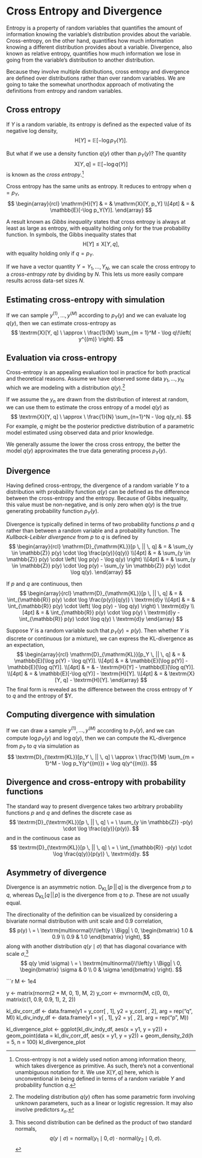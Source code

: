 # Cross Entropy and Divergence

Entropy is a property of random variables that quantifies the amount
of information knowing the variable's distribution provides about the
variable.  Cross-entropy, on the other hand, quantifies how much
information knowing a different distribution provides about a
variable.  Divergence, also known as relative entropy, quantifies how
much information we lose in going from the variable's distribution to
another distribution.

Because they involve multiple distributions, cross entropy and
divergence are defined over distributions rather than over random
variables.  We are going to take the somewhat unorthodox approach of
motivating the definitions from entropy and random variables.

## Cross entropy

If $Y$ is a random variable, its entropy is defined as the expected value of its negative log density,
$$
\textrm{H}[Y]
\ = \ \mathbb{E}[- \log p_Y(Y)].
$$

But what if we use a density function $q(y)$ other than $p_Y(y)$?  The
quantity
$$
\mathrm{X}[Y, q]
\ = \
\mathbb{E}[-\log q(Y)]
$$
is known as the *cross entropy*.^[Cross-entropy is not a widely used
notion among information theory, which takes divergence as primitive.
As such, there's not a conventional unambiguous notation for it.  We
use $\mathrm{X}[Y, q]$ here, which is unconventional in being defined
in terms of a random variable $Y$ and probability function $q$.]

Cross entropy has the same units as entropy.  It reduces to entropy
when $q = p_Y,$
$$
\begin{array}{rcl}
\mathrm{H}[Y]
& = & \mathrm{X}[Y, p_Y]
\\[4pt]
& = & \mathbb{E}[-\log p_Y(Y)].
\end{array}
$$

A result known as *Gibbs inequality* states that cross entropy is
always at least as large as entropy, with equality holding only for
the true probability function.   In symbols, the Gibbs inequality
states that
$$
\textrm{H}[Y] \leq \mathrm{X}[Y, q],
$$
with equality holding only if $q = p_Y.$

If we have a vector quantity $Y = Y_1, \ldots, Y_N$, we can scale the
cross entropy to a *cross-entropy rate* by dividing by $N$.  This lets
us more easily compare results across data-set sizes $N.$

## Estimating cross-entropy with simulation

If we can sample $y^{(1)}, \ldots, y^{(M)}$ according to $p_Y(y)$ and
we can evaluate $\log q(y),$ then we can estimate cross-entropy as
$$
\textrm{X}[Y, q]
\ \approx \
\frac{1}{M} \sum_{m = 1}^M - \log q\!\left( y^{(m)} \right).
$$

## Evaluation via cross-entropy

Cross-entropy is an appealing evaluation tool in practice for both
practical and theoretical reasons.  Assume we have observed some data
$y_1, \ldots, y_N$ which we are modeling
with a distribution $q(y).$^[The modeling distribution $q(y)$ often has some
parametric form involving unknown parameters, such as a linear or
logistic regression.  It may also involve predictors $x_n.$]

If we assume the $y_n$ are drawn from the distribution of interest at
random, we can use them to estimate the cross entropy of a model $q(y)$ as
$$
\textrm{X}[Y, q]
\ \approx \
\frac{1}{N} \sum_{n=1}^N - \log q(y_n).
$$
For example, $q$ might be the posterior predictive distribution of a
parametric model estimated using observed data and prior knowledge.

We generally assume the lower the cross cross entropy, the better the
model $q(y)$ approximates the true data generating process $p_Y(y).$

## Divergence

Having defined cross-entropy, the divergence of a random variable $Y$
to a distribution with probability function $q(y)$ can be defined as
the difference between the cross-entropy and the entropy.  Because of
Gibbs inequality, this value must be non-negative, and is only zero when
$q(y)$ is the true generating probability function $p_Y(y).$

Divergence is typically defined in terms of two probability functions
$p$ and $q$ rather than between a random variable and a probability
function.  The *Kullback-Leibler divergence* from $p$ to $q$ is defined by
$$
\begin{array}{rcl}
\mathrm{D}_{\mathrm{KL}}[p \, || \, q]
& = &
\sum_{y \in \mathbb{Z}}
p(y) \cdot \log \frac{p(y)}{q(y)}
\\[4pt]
& = & 
\sum_{y \in \mathbb{Z}}
p(y) \cdot \left( \log p(y) - \log q(y) \right)
\\[4pt]
& = & 
\sum_{y \in \mathbb{Z}} p(y) \cdot \log p(y)
-
\sum_{y \in \mathbb{Z}} p(y) \cdot \log q(y). 
\end{array}
$$

If $p$ and $q$ are continuous, then
$$
\begin{array}{rcl}
\mathrm{D}_{\mathrm{KL}}[p \, || \, q]
& = &
\int_{\mathbb{R}}
p(y) \cdot \log \frac{p(y)}{q(y)} \ \textrm{d}y
\\[4pt]
& = & 
\int_{\mathbb{R}}
p(y) \cdot \left( \log p(y) - \log q(y) \right) \ \textrm{d}y
\\[4pt]
& = & 
\int_{\mathbb{R}} p(y) \cdot \log p(y) \ \textrm{d}y
-
\int_{\mathbb{R}} p(y) \cdot \log q(y) \ \textrm{d}y
\end{array}
$$

Suppose $Y$ is a random variable such that $p_Y(y) = p(y).$  Then
whether $Y$ is discrete or continuous (or a mixture), we can
express the KL-divergence as an expectation,
$$
\begin{array}{rcl}
\mathrm{D}_{\mathrm{KL}}[p_Y \, || \, q]
& = &
\mathbb{E}[\log p(Y) - \log q(Y)].
\\[4pt]
& = &
\mathbb{E}[\log p(Y)] - \mathbb{E}[\log q(Y)].
\\[4pt]
& = &
 - \textrm{H}[Y] - \mathbb{E}[\log q(Y)].
\\[4pt]
& = &
\mathbb{E}[-\log q(Y)] - \textrm{H}[Y].
\\[4pt]
& = &
\textrm{X}[Y, q] - \textrm{H}[Y].
\end{array}
$$
The final form is revealed as the difference between the cross entropy of $Y$ to $q$ and the entropy of $Y.


## Computing divergence with simulation

If we can draw a sample $y^{(1)}, \ldots, y^{(M)}$ according to
$p_Y(y),$ and we can compute $\log p_Y(y)$ and $\log q(y)$, then we
can compute the KL-divergence from $p_Y$ to $q$ via simulation as
$$
\textrm{D}_{\textrm{KL}}[p_Y \, || \, q]
\ \approx \
\frac{1}{M} \sum_{m = 1}^M
- \log p_Y(y^{(m)})
+ \log q(y^{(m)}).
$$

## Divergence and cross-entropy with probability functions

The standard way to present divergence takes two arbitrary probability
functions $p$ and $q$ and defines the discrete case as
$$
\textrm{D}_{\textrm{KL}}[p \, || \, q]
\ = \
\sum_{y \in \mathbb{Z}} -p(y) \cdot \log \frac{q(y)}{p(y)}.
$$
and in the continuous case as
$$
\textrm{D}_{\textrm{KL}}[p \, || \, q]
\ = \
\int_{\mathbb{R}} -p(y) \cdot \log \frac{q(y)}{p(y)} \, \textrm{d}y.
$$

## Asymmetry of divergence

Divergence is an asymmetric notion.  $\textrm{D}_{\textrm{KL}}[p
\, || \, q]$ is the divergence from $p$ to $q$, whereas
$\textrm{D}_{\textrm{KL}}[q \, || \, p]$ is the divergence from $q$ to
$p$.  These are not usually equal.

The directionality of the definition can be visualized by considering
a bivariate normal distribution with unit scale and 0.9 correlation,
$$
p(y)
\ = \
\textrm{multinormal}\!\left(y \ \Bigg| \
0,
\begin{bmatrix}
   1.0 & 0.9
\\ 0.9 & 1.0
\end{bmatrix}
\right),
$$
along with another distribution $q(y \mid \sigma)$ that has diagonal
covariance with scale $\sigma,$^[This second distribution can be
defined as the product of two standard normals,
$$
q(y \mid \sigma)
\ = \
\textrm{normal}(y_1 \mid 0, \sigma)
\cdot
\textrm{normal}(y_2 \mid 0, \sigma).
$$
]
$$
q(y \mid \sigma)
\ = \
\textrm{multinormal}\!\left(y \ \Bigg| \
0,
\begin{bmatrix}
   \sigma & 0
\\ 0 & \sigma
\end{bmatrix}
\right).
$$


```r
M <- 1e4

y <- matrix(rnorm(2 * M, 0, 1), M, 2)
y_corr <- mvrnorm(M, c(0, 0), matrix(c(1, 0.9, 0.9, 1), 2, 2))

kl_div_corr_df <-
  data.frame(y1 = y_corr[ , 1], y2 = y_corr[ , 2],
             arg = rep("q", M))
kl_div_indy_df <-
  data.frame(y1 = y[ , 1], y2 = y[ , 2],
	     arg = rep("p", M))

kl_divergence_plot <-
 ggplot(kl_div_indy_df, aes(x = y1, y = y2)) +
 geom_point(data = kl_div_corr_df, aes(x = y1, y = y2)) +
 geom_density_2d(h = 5, n = 100)
kl_divergence_plot


